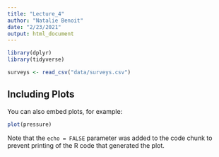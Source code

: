 ```yaml
---
title: "Lecture_4"
author: "Natalie Benoit"
date: "2/23/2021"
output: html_document
---
```


```r
library(dplyr)
library(tidyverse)
```


```r
surveys <- read_csv("data/surveys.csv")
```

## Including Plots

You can also embed plots, for example:

```r
plot(pressure)
```

Note that the `echo = FALSE` parameter was added to the code chunk to prevent printing of the R code that generated the plot.
